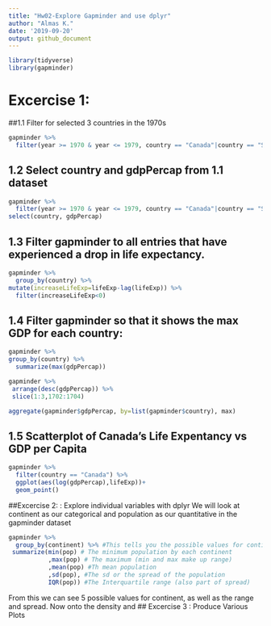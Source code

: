 ```yaml
---
title: "Hw02-Explore Gapminder and use dplyr"
author: "Almas K."
date: '2019-09-20'
output: github_document
---
```


```r
library(tidyverse) 
library(gapminder)
```
# Excercise 1:

##1.1 Filter for selected 3 countries in the 1970s 
```r
gapminder %>% 
  filter(year >= 1970 & year <= 1979, country == "Canada"|country == "Sweden"|country == "Pakistan")
```
## 1.2 Select country and gdpPercap from 1.1 dataset
```r
gapminder %>% 
  filter(year >= 1970 & year <= 1979, country == "Canada"|country == "Sweden"|country == "Pakistan") %>%
select(country, gdpPercap)
```
## 1.3 Filter gapminder to all entries that have experienced a drop in life expectancy.
```r
gapminder %>%
  group_by(country) %>%
mutate(increaseLifeExp=lifeExp-lag(lifeExp)) %>%
  filter(increaseLifeExp<0) 
```
## 1.4 Filter gapminder so that it shows the max GDP for each country:
```r
gapminder %>% 
group_by(country) %>%
  summarize(max(gdpPercap))

gapminder %>%
 arrange(desc(gdpPercap)) %>%
 slice(1:3,1702:1704)

aggregate(gapminder$gdpPercap, by=list(gapminder$country), max)
```
## 1.5 Scatterplot of Canada's Life Expentancy vs GDP per Capita
```r
gapminder %>%
  filter(country == "Canada") %>%
  ggplot(aes(log(gdpPercap),lifeExp))+
  geom_point()
```
##Excercise 2: : Explore individual variables with dplyr
We will look at continent as our categorical and population as our quantitative in the gapminder dataset
```r
gapminder %>% 
  group_by(continent) %>% #This tells you the possible values for continent
 summarize(min(pop) # The minimum population by each continent
           ,max(pop) # The maximum (min and max make up range)
           ,mean(pop) #Th mean population
           ,sd(pop), #The sd or the spread of the population
           IQR(pop)) #The Interquartile range (also part of spread)
```
From this we can see 5 possible values for continent, as well as the range and spread. Now onto the density and 
## Excercise 3 : Produce Various Plots

